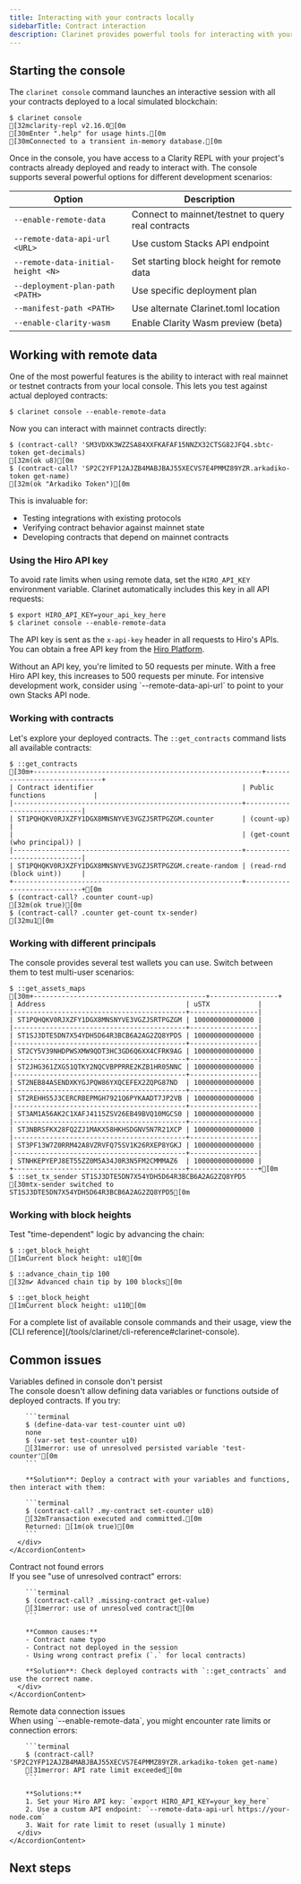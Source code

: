 ```yaml
---
title: Interacting with your contracts locally
sidebarTitle: Contract interaction
description: Clarinet provides powerful tools for interacting with your contracts during development. The console gives you an interactive REPL environment where you can call functions, check state, and debug issues in real-time.
---
```


## Starting the console

The `clarinet console` command launches an interactive session with all your contracts deployed to a local simulated blockchain:

```terminal
$ clarinet console
[32mclarity-repl v2.16.0[0m
[30mEnter ".help" for usage hints.[0m
[30mConnected to a transient in-memory database.[0m
```

Once in the console, you have access to a Clarity REPL with your project's contracts already deployed and ready to interact with. The console supports several powerful options for different development scenarios:

| Option | Description |
|--------|-------------|
| `--enable-remote-data` | Connect to mainnet/testnet to query real contracts |
| `--remote-data-api-url <URL>` | Use custom Stacks API endpoint |
| `--remote-data-initial-height <N>` | Set starting block height for remote data |
| `--deployment-plan-path <PATH>` | Use specific deployment plan |
| `--manifest-path <PATH>` | Use alternate Clarinet.toml location |
| `--enable-clarity-wasm` | Enable Clarity Wasm preview (beta) |

## Working with remote data

One of the most powerful features is the ability to interact with real mainnet or testnet contracts from your local console. This lets you test against actual deployed contracts:

```terminal
$ clarinet console --enable-remote-data
```

Now you can interact with mainnet contracts directly:

```terminal -o
$ (contract-call? 'SM3VDXK3WZZSA84XXFKAFAF15NNZX32CTSG82JFQ4.sbtc-token get-decimals)
[32m(ok u8)[0m
$ (contract-call? 'SP2C2YFP12AJZB4MABJBAJ55XECVS7E4PMMZ89YZR.arkadiko-token get-name)
[32m(ok "Arkadiko Token")[0m
```

This is invaluable for:
- Testing integrations with existing protocols
- Verifying contract behavior against mainnet state
- Developing contracts that depend on mainnet contracts

### Using the Hiro API key

To avoid rate limits when using remote data, set the `HIRO_API_KEY` environment variable. Clarinet automatically includes this key in all API requests:

```terminal
$ export HIRO_API_KEY=your_api_key_here
$ clarinet console --enable-remote-data
```

The API key is sent as the `x-api-key` header in all requests to Hiro's APIs. You can obtain a free API key from the [Hiro Platform](https://platform.hiro.so).

<Callout type="tip" title="API rate limits">
Without an API key, you're limited to 50 requests per minute. With a free Hiro API key, this increases to 500 requests per minute. For intensive development work, consider using `--remote-data-api-url` to point to your own Stacks API node.
</Callout>

### Working with contracts

Let's explore your deployed contracts. The `::get_contracts` command lists all available contracts:

```terminal -o
$ ::get_contracts
[30m+---------------------------------------------------------+-----------------------------+
| Contract identifier                                     | Public functions            |
|---------------------------------------------------------+-----------------------------|
| ST1PQHQKV0RJXZFY1DGX8MNSNYVE3VGZJSRTPGZGM.counter       | (count-up)                  |
|                                                         | (get-count (who principal)) |
|---------------------------------------------------------+-----------------------------|
| ST1PQHQKV0RJXZFY1DGX8MNSNYVE3VGZJSRTPGZGM.create-random | (read-rnd (block uint))     |
+---------------------------------------------------------+-----------------------------+[0m
$ (contract-call? .counter count-up)
[32m(ok true)[0m
$ (contract-call? .counter get-count tx-sender)
[32mu1[0m
```

### Working with different principals

The console provides several test wallets you can use. Switch between them to test multi-user scenarios:

```terminal -o
$ ::get_assets_maps
[30m+-------------------------------------------+-----------------+
| Address                                   | uSTX            |
|-------------------------------------------+-----------------|
| ST1PQHQKV0RJXZFY1DGX8MNSNYVE3VGZJSRTPGZGM | 100000000000000 |
|-------------------------------------------+-----------------|
| ST1SJ3DTE5DN7X54YDH5D64R3BCB6A2AG2ZQ8YPD5 | 100000000000000 |
|-------------------------------------------+-----------------|
| ST2CY5V39NHDPWSXMW9QDT3HC3GD6Q6XX4CFRK9AG | 100000000000000 |
|-------------------------------------------+-----------------|
| ST2JHG361ZXG51QTKY2NQCVBPPRRE2KZB1HR05NNC | 100000000000000 |
|-------------------------------------------+-----------------|
| ST2NEB84ASENDXKYGJPQW86YXQCEFEX2ZQPG87ND  | 100000000000000 |
|-------------------------------------------+-----------------|
| ST2REHHS5J3CERCRBEPMGH7921Q6PYKAADT7JP2VB | 100000000000000 |
|-------------------------------------------+-----------------|
| ST3AM1A56AK2C1XAFJ4115ZSV26EB49BVQ10MGCS0 | 100000000000000 |
|-------------------------------------------+-----------------|
| ST3NBRSFKX28FQ2ZJ1MAKX58HKHSDGNV5N7R21XCP | 100000000000000 |
|-------------------------------------------+-----------------|
| ST3PF13W7Z0RRM42A8VZRVFQ75SV1K26RXEP8YGKJ | 100000000000000 |
|-------------------------------------------+-----------------|
| STNHKEPYEPJ8ET55ZZ0M5A34J0R3N5FM2CMMMAZ6  | 100000000000000 |
+-------------------------------------------+-----------------+[0m
$ ::set_tx_sender ST1SJ3DTE5DN7X54YDH5D64R3BCB6A2AG2ZQ8YPD5
[30mtx-sender switched to ST1SJ3DTE5DN7X54YDH5D64R3BCB6A2AG2ZQ8YPD5[0m
```

### Working with block heights

Test "time-dependent" logic by advancing the chain:

```terminal -o
$ ::get_block_height
[1mCurrent block height: u10[0m

$ ::advance_chain_tip 100
[32m✔ Advanced chain tip by 100 blocks[0m

$ ::get_block_height
[1mCurrent block height: u110[0m
```

<Callout type="info" title="Console commands">
For a complete list of available console commands and their usage, view the [CLI reference](/tools/clarinet/cli-reference#clarinet-console).
</Callout>

## Common issues

<Accordion type="single" collapsible>
  <AccordionItem value="session-variables">
    <AccordionTrigger>Variables defined in console don't persist</AccordionTrigger>
    <AccordionContent>
      <div className="pb-4 pt-2">
        The console doesn't allow defining data variables or functions outside of deployed contracts. If you try:

        ```terminal
        $ (define-data-var test-counter uint u0)
        none
        $ (var-set test-counter u10)
        [31merror: use of unresolved persisted variable 'test-counter'[0m
        ```

        **Solution**: Deploy a contract with your variables and functions, then interact with them:

        ```terminal
        $ (contract-call? .my-contract set-counter u10)
        [32mTransaction executed and committed.[0m
        Returned: [1m(ok true)[0m
        ```
      </div>
    </AccordionContent>
  </AccordionItem>

  <AccordionItem value="contract-not-found">
    <AccordionTrigger>Contract not found errors</AccordionTrigger>
    <AccordionContent>
      <div className="pb-4 pt-2">
        If you see "use of unresolved contract" errors:

        ```terminal
        $ (contract-call? .missing-contract get-value)
        [31merror: use of unresolved contract[0m
        ```

        **Common causes:**
        - Contract name typo
        - Contract not deployed in the session
        - Using wrong contract prefix (`.` for local contracts)

        **Solution**: Check deployed contracts with `::get_contracts` and use the correct name.
      </div>
    </AccordionContent>
  </AccordionItem>

  <AccordionItem value="remote-data-errors">
    <AccordionTrigger>Remote data connection issues</AccordionTrigger>
    <AccordionContent>
      <div className="pb-4 pt-2">
        When using `--enable-remote-data`, you might encounter rate limits or connection errors:

        ```terminal
        $ (contract-call? 'SP2C2YFP12AJZB4MABJBAJ55XECVS7E4PMMZ89YZR.arkadiko-token get-name)
        [31merror: API rate limit exceeded[0m
        ```

        **Solutions:**
        1. Set your Hiro API key: `export HIRO_API_KEY=your_key_here`
        2. Use a custom API endpoint: `--remote-data-api-url https://your-node.com`
        3. Wait for rate limit to reset (usually 1 minute)
      </div>
    </AccordionContent>
  </AccordionItem>
</Accordion>

## Next steps

<Cards>
  <NextCard 
    href="/tools/clarinet/testing-validation"
    title="Testing and validation"
    description="Learn how to test and validate your Clarinet project."
  />
  <NextCard 
    href="/tools/clarinet/deployment"
    title="Deployment"
    description="Learn how to deploy your Clarinet project."
  />
</Cards>